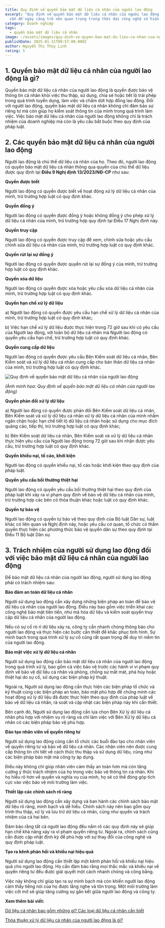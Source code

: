 ```yaml
---
title: Quy định về quyền bảo mật dữ liệu cá nhân của người lao động
excerpt: "Quy định về quyền bảo mật dữ liệu cá nhân của người lao động là một
  vấn đề ngày càng trở nên quan trọng trong thời đại công nghệ số hiện nay. "
category: Doanh nghiệp
tags:
  - quyền bảo mật dữ liệu cá nhân
image: ~/assets/images/quy-dinh-ve-quyen-bao-mat-du-lieu-ca-nhan-cua-nguoi-lao-dong.jpg
publishDate: 2025-01-31T09:57:00.000Z
author: Nguyễn Thị Thùy Linh
rating: 5
---
```

## 1. Quyền bảo mật dữ liệu cá nhân của người lao động là gì?

Quyền bảo mật dữ liệu cá nhân của người lao động là quyền được bảo vệ thông tin cá nhân khỏi việc thu thập, sử dụng, chia sẻ hoặc tiết lộ trái phép trong quá trình tuyển dụng, làm việc và chấm dứt hợp đồng lao động. Đối với người lao động, quyền bảo mật dữ liệu cá nhân không chỉ đảm bảo sự riêng tư mà còn giúp họ kiểm soát thông tin của mình trong quá trình làm việc. Việc bảo mật dữ liệu cá nhân của người lao động không chỉ là trách nhiệm của doanh nghiệp mà còn là yêu cầu bắt buộc theo quy định của pháp luật.

## 2. Các quyền bảo mật dữ liệu cá nhân của người lao động 

Người lao động là chủ thể dữ liệu cá nhân của họ. Theo đó, người lao động có quyền bảo mật dữ liệu cá nhân thông qua quyền của chủ thể dữ liệu được quy định tại **Điều 9 Nghị định 13/2023/NĐ-CP** như sau: 

**Quyền được biết**

Người lao động có quyền được biết về hoạt động xử lý dữ liệu cá nhân của mình, trừ trường hợp luật có quy định khác.

**Quyền đồng ý**

Người lao động có quyền được đồng ý hoặc không đồng ý cho phép xử lý dữ liệu cá nhân của mình, trừ trường hợp quy định tại Điều 17 Nghị định này.

**Quyền truy cập**

Người lao động có quyền được truy cập để xem, chỉnh sửa hoặc yêu cầu chỉnh sửa dữ liệu cá nhân của mình, trừ trường hợp luật có quy định khác.

**Quyền rút lại sự đồng ý**

Người lao động có quyền được quyền rút lại sự đồng ý của mình, trừ trường hợp luật có quy định khác.

**Quyền xóa dữ liệu**

Người lao động có quyền được xóa hoặc yêu cầu xóa dữ liệu cá nhân của mình, trừ trường hợp luật có quy định khác.

**Quyền hạn chế xử lý dữ liệu**

a) Người lao động có quyền được yêu cầu hạn chế xử lý dữ liệu cá nhân của mình, trừ trường hợp luật có quy định khác;

b) Việc hạn chế xử lý dữ liệu được thực hiện trong 72 giờ sau khi có yêu cầu của Người lao động, với toàn bộ dữ liệu cá nhân mà Người lao động có quyền yêu cầu hạn chế, trừ trường hợp luật có quy định khác.

**Quyền cung cấp dữ liệu**

Người lao động có quyền được yêu cầu Bên Kiểm soát dữ liệu cá nhân, Bên Kiểm soát và xử lý dữ liệu cá nhân cung cấp cho bản thân dữ liệu cá nhân của mình, trừ trường hợp luật có quy định khác.

![Quy định về quyền bảo mật dữ liệu cá nhân của người lao động](~/assets/images/quy-dinh-ve-quyen-bao-mat-du-lieu-ca-nhan-cua-nguoi-lao-dong.jpg "Quy định về quyền bảo mật dữ liệu cá nhân của người lao động")

*(Ảnh minh họa: Quy định về quyền bảo mật dữ liệu cá nhân của người lao động)*

**Quyền phản đối xử lý dữ liệu**

a) Người lao động có quyền được phản đối Bên Kiểm soát dữ liệu cá nhân, Bên Kiểm soát và xử lý dữ liệu cá nhân xử lý dữ liệu cá nhân của mình nhằm ngăn chặn hoặc hạn chế tiết lộ dữ liệu cá nhân hoặc sử dụng cho mục đích quảng cáo, tiếp thị, trừ trường hợp luật có quy định khác;

b) Bên Kiểm soát dữ liệu cá nhân, Bên Kiểm soát và xử lý dữ liệu cá nhân thực hiện yêu cầu của Người lao động trong 72 giờ sau khi nhận được yêu cầu, trừ trường hợp luật có quy định khác.

**Quyền khiếu nại, tố cáo, khởi kiện**

Người lao động có quyền khiếu nại, tố cáo hoặc khởi kiện theo quy định của pháp luật.

**Quyền yêu cầu bồi thường thiệt hại**

Người lao động có quyền yêu cầu bồi thường thiệt hại theo quy định của pháp luật khi xảy ra vi phạm quy định về bảo vệ dữ liệu cá nhân của mình, trừ trường hợp các bên có thỏa thuận khác hoặc luật có quy định khác.

**Quyền tự bảo vệ**

Người lao động có quyền tự bảo vệ theo quy định của Bộ luật Dân sự, luật khác có liên quan và Nghị định này, hoặc yêu cầu cơ quan, tổ chức có thẩm quyền thực hiện các phương thức bảo vệ quyền dân sự theo quy định tại Điều 11 Bộ luật Dân sự.

## 3. Trách nhiệm của người sử dụng lao động đối với việc bảo mật dữ liệu cá nhân của người lao động

Để bảo mật dữ liệu cá nhân của người lao động, người sử dụng lao động phải có trách nhiệm sau:

**Bảo đảm an toàn dữ liệu cá nhân**

Người sử dụng lao động cần xây dựng những biện pháp an toàn để bảo vệ dữ liệu cá nhân của người lao động. Điều này bao gồm việc triển khai các công nghệ bảo mật tiên tiến, như mã hóa dữ liệu và kiểm soát quyền truy cập dữ liệu cá nhân của người lao động. 

Nếu có sự cố rò rỉ dữ liệu xảy ra, công ty cần nhanh chóng thông báo cho người lao động và thực hiện các bước cần thiết để khắc phục tình hình. Sự minh bạch trong quá trình xử lý sự cố cũng rất quan trọng để duy trì niềm tin của người lao động.

**Bảo mật việc xử lý dữ liệu cá nhân**

Người sử dụng lao động cần bảo mật dữ liệu cá nhân của người lao động trong quá trình xử lý, bao gồm cả việc bảo vệ trước các hành vi vi phạm quy định về bảo vệ dữ liệu cá nhân và phòng, chống sự mất mát, phá hủy hoặc thiệt hại do sự cố, sử dụng các biện pháp kỹ thuật.

Ngoài ra, Người sử dụng lao động cần thực hiện các biện pháp tổ chức và kỹ thuật cùng các biện pháp an toàn, bảo mật phù hợp để chứng minh các hoạt động xử lý dữ liệu đã được thực hiện theo quy định của pháp luật về bảo vệ dữ liệu cá nhân, rà soát và cập nhật các biện pháp này khi cần thiết.

Bên cạnh đó, Người sử dụng lao động cần lựa chọn Bên Xử lý dữ liệu cá nhân phù hợp với nhiệm vụ rõ ràng và chỉ làm việc với Bên Xử lý dữ liệu cá nhân có các biện pháp bảo vệ phù hợp.

**Đào tạo nhân viên về quyền riêng tư**

Người sử dụng lao động cũng cần tổ chức các buổi đào tạo cho nhân viên về quyền riêng tư và bảo vệ dữ liệu cá nhân. Các nhân viên nên được cung cấp thông tin chi tiết về cách thức thu thập và sử dụng dữ liệu, cũng như các biện pháp bảo mật mà công ty áp dụng.

Điều này không chỉ giúp nhân viên cảm thấy an toàn hơn mà còn tăng cường ý thức trách nhiệm của họ trong việc bảo vệ thông tin cá nhân. Khi họ hiểu rõ hơn về quyền và nghĩa vụ của mình, họ sẽ có thể đóng góp tích cực vào việc bảo vệ môi trường làm việc.

**Thiết lập các chính sách rõ ràng**

Người sử dụng lao động cần xây dựng và ban hành các chính sách bảo mật dữ liệu rõ ràng, minh bạch và dễ hiểu. Chính sách này nên bao gồm quy trình thu thập, xử lý và lưu trữ dữ liệu cá nhân, cũng như quyền và trách nhiệm của cả hai bên.

Đảm bảo rằng tất cả người lao động đều nắm rõ các quy định này sẽ giúp hạn chế khả năng xảy ra vi phạm quyền riêng tư. Ngoài ra, chính sách cũng cần được cập nhật định kỳ để phù hợp với sự thay đổi của công nghệ và quy định pháp luật.

**Tạo ra kênh phản hồi và khiếu nại hiệu quả**

Người sử dụng lao động cần thiết lập một kênh phản hồi và khiếu nại hiệu quả cho người lao động. Họ cần đảm bảo rằng mọi thắc mắc và khiếu nại về quyền riêng tư đều được giải quyết một cách nhanh chóng và công bằng.

Việc này không chỉ giúp tạo ra sự minh bạch mà còn khiến người lao động cảm thấy tiếng nói của họ được lắng nghe và tôn trọng. Một môi trường làm việc cởi mở sẽ giúp tăng cường sự gắn kết giữa người lao động và công ty.

**Xem thêm bài viết:** 

[Dữ liệu cá nhân bao gồm những gì? Các loại dữ liệu cá nhân cần biết](https://yplawfirm.vn/phap-ly/du-lieu-ca-nhan-bao-gom-nhung-gi-cac-loai-du-lieu-ca-nhan-can-biet)

[Thỏa thuận xử lý dữ liệu cá nhân của người lao động là gì?](https://yplawfirm.vn/phap-ly/thoa-thuan-xu-ly-du-lieu-ca-nhan-cua-nguoi-lao-dong-la-gi)

